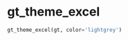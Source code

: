 # gt_theme_excel { #gt_extras.gt_theme_excel }

```python
gt_theme_excel(gt, color='lightgrey')
```

